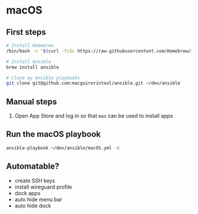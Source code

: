 # macOS

## First steps

```zsh
# Install Homebrew
/bin/bash -c "$(curl -fsSL https://raw.githubusercontent.com/Homebrew/install/HEAD/install.sh)"

# Install Ansible
brew install ansible

# Clone my Ansible playbooks
git clone git@github.com:macguirerintoul/ansible.git ~/dev/ansible
```

## Manual steps

1. Open App Store and log in so that `mas` can be used to install apps

## Run the macOS playbook

```zsh
ansible-playbook ~/dev/ansible/macOS.yml -K
```

## Automatable?

- create SSH keys
- install wireguard profile
- dock apps
- auto hide menu bar
- auto hide dock

